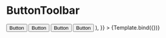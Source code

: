 

<Meta title="Button/ButtonToolbar" component={ButtonGroup} />


# ButtonToolbar

<Canvas>
    <Story
        name="ButtonToolbar"
        args={{
            children: (
                <>
                    <ButtonGroup>
                        <Button>Button</Button>
                        <Button>Button</Button>
                    </ButtonGroup>
                    <ButtonGroup>
                        <Button>Button</Button>
                        <Button>Button</Button>
                    </ButtonGroup>
                </>
            ),
        }}
    >
        {Template.bind({})}
    </Story>
</Canvas>
